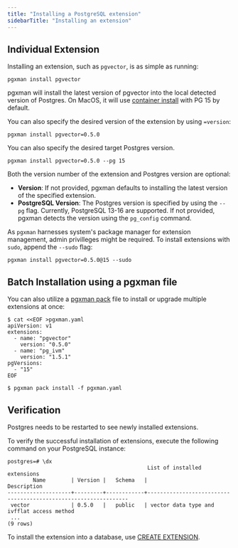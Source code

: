```yaml
---
title: "Installing a PostgreSQL extension"
sidebarTitle: "Installing an extension"
---
```


## Individual Extension

Installing an extension, such as `pgvector`, is as simple as running:

```console
pgxman install pgvector
```

pgxman will install the latest version of pgvector into the local detected version of Postgres. On MacOS, it will use
[container install](container) with PG 15 by default.

You can also specify the desired version of the extension by using `=version`:

```console
pgxman install pgvector=0.5.0
```

You can also specify the desired target Postgres version.

```console
pgxman install pgvector=0.5.0 --pg 15
```

Both the version number of the extension and Postgres version are optional:

* **Version**: If not provided, pgxman defaults to installing the latest version of the specified extension.
* **PostgreSQL Version**: The Postgres version is specified by using the `--pg` flag. Currently, PostgreSQL 13-16 are supported. If not provided, pgxman detects the version using the `pg_config` command.

As `pgxman` harnesses system's package manager for extension management,
admin privilleges might be required. To install extensions with `sudo`,
append the `--sudo` flag:

```console
pgxman install pgvector=0.5.0@15 --sudo
```

## Batch Installation using a pgxman file

You can also utilize a [pgxman pack](spec/pack) file to install or upgrade
multiple extensions at once:

```console
$ cat <<EOF >pgxman.yaml
apiVersion: v1
extensions:
  - name: "pgvector"
    version: "0.5.0"
  - name: "pg_ivm"
    version: "1.5.1"
pgVersions:
  - "15"
EOF

$ pgxman pack install -f pgxman.yaml
```

## Verification

<Warning>Postgres needs to be restarted to see newly installed extensions.</Warning>

To verify the successful installation of extensions, execute the following
command on your PostgreSQL instance:

```psql
postgres=# \dx
                                            List of installed extensions
        Name        | Version |   Schema   |                              Description
--------------------+---------+------------+----------------------------------------------------------------
 vector             | 0.5.0   |   public   | vector data type and ivfflat access method
 ...
(9 rows)
```

To install the extension into a database, use [CREATE
EXTENSION](https://www.postgresql.org/docs/current/sql-createextension.html).
